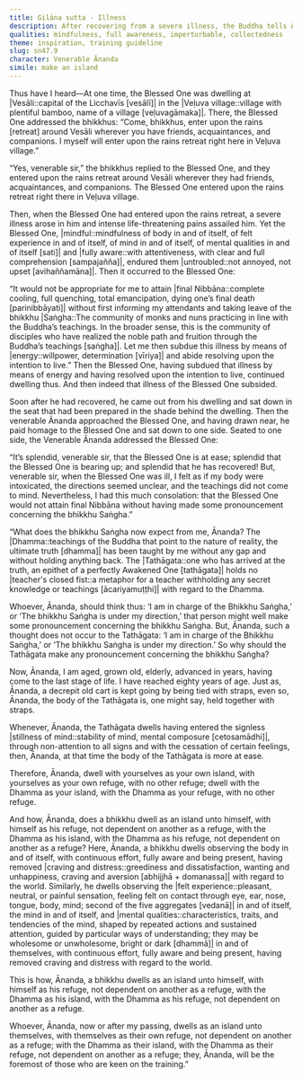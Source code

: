 ```yaml
---
title: Gilāna sutta - Illness
description: After recovering from a severe illness, the Buddha tells Ānanda that he holds no "teacher's closed fist" with regard to the Dhamma and instructs the bhikkhus to be an island unto themselves, with themselves and the Dhamma as their only refuge.
qualities: mindfulness, full awareness, imperturbable, collectedness
theme: inspiration, training guideline
slug: sn47.9
character: Venerable Ānanda
simile: make an island
---
```


Thus have I heard—At one time, the Blessed One was dwelling at |Vesāli::capital of the Licchavīs [vesālī]| in the |Veḷuva village::village with plentiful bamboo, name of a village [veḷuvagāmaka]|. There, the Blessed One addressed the bhikkhus: “Come, bhikkhus, enter upon the rains [retreat] around Vesāli wherever you have friends, acquaintances, and companions. I myself will enter upon the rains retreat right here in Veḷuva village.”

“Yes, venerable sir,” the bhikkhus replied to the Blessed One, and they entered upon the rains retreat around Vesāli wherever they had friends, acquaintances, and companions. The Blessed One entered upon the rains retreat right there in Veḷuva village.

Then, when the Blessed One had entered upon the rains retreat, a severe illness arose in him and intense life-threatening pains assailed him. Yet the Blessed One, |mindful::mindfulness of body in and of itself, of felt experience in and of itself, of mind in and of itself, of mental qualities in and of itself [sati]| and |fully aware::with attentiveness, with clear and full comprehension [sampajañña]|, endured them |untroubled::not annoyed, not upset [avihaññamāna]|. Then it occurred to the Blessed One:

“It would not be appropriate for me to attain |final Nibbāna::complete cooling, full quenching, total emancipation, dying one’s final death [parinibbāyati]| without first informing my attendants and taking leave of the bhikkhu |Saṅgha::The community of monks and nuns practicing in line with the Buddha’s teachings. In the broader sense, this is the community of disciples who have realized the noble path and fruition through the Buddha’s teachings [saṅgha]|. Let me then subdue this illness by means of |energy::willpower, determination [vīriya]| and abide resolving upon the intention to live.” Then the Blessed One, having subdued that illness by means of energy and having resolved upon the intention to live, continued dwelling thus. And then indeed that illness of the Blessed One subsided.

Soon after he had recovered, he came out from his dwelling and sat down in the seat that had been prepared in the shade behind the dwelling. Then the venerable Ānanda approached the Blessed One, and having drawn near, he paid homage to the Blessed One and sat down to one side. Seated to one side, the Venerable Ānanda addressed the Blessed One:

“It’s splendid, venerable sir, that the Blessed One is at ease; splendid that the Blessed One is bearing up; and splendid that he has recovered! But, venerable sir, when the Blessed One was ill, I felt as if my body were intoxicated, the directions seemed unclear, and the teachings did not come to mind. Nevertheless, I had this much consolation: that the Blessed One would not attain final Nibbāna without having made some pronouncement concerning the bhikkhu Saṅgha.”

“What does the bhikkhu Saṅgha now expect from me, Ānanda? The |Dhamma::teachings of the Buddha that point to the nature of reality, the ultimate truth [dhamma]| has been taught by me without any gap and without holding anything back. The |Tathāgata::one who has arrived at the truth, an epithet of a perfectly Awakened One [tathāgata]| holds no |teacher's closed fist::a metaphor for a teacher withholding any secret knowledge or teachings [ācariyamuṭṭhi]| with regard to the Dhamma.

Whoever, Ānanda, should think thus: ‘I am in charge of the Bhikkhu Saṅgha,’ or ‘The bhikkhu Saṅgha is under my direction,’ that person might well make some pronouncement concerning the bhikkhu Saṅgha. But, Ānanda, such a thought does not occur to the Tathāgata: ‘I am in charge of the Bhikkhu Saṅgha,’ or ‘The bhikkhu Saṅgha is under my direction.’ So why should the Tathāgata make any pronouncement concerning the bhikkhu Saṅgha?

Now, Ānanda, I am aged, grown old, elderly, advanced in years, having come to the last stage of life. I have reached eighty years of age. Just as, Ānanda, a decrepit old cart is kept going by being tied with straps, even so, Ānanda, the body of the Tathāgata is, one might say, held together with straps.

Whenever, Ānanda, the Tathāgata dwells having entered the signless |stillness of mind::stability of mind, mental composure [cetosamādhi]|, through non-attention to all signs and with the cessation of certain feelings, then, Ānanda, at that time the body of the Tathāgata is more at ease.

Therefore, Ānanda, dwell with yourselves as your own island, with yourselves as your own refuge, with no other refuge; dwell with the Dhamma as your island, with the Dhamma as your refuge, with no other refuge.

And how, Ānanda, does a bhikkhu dwell as an island unto himself, with himself as his refuge, not dependent on another as a refuge, with the Dhamma as his island, with the Dhamma as his refuge, not dependent on another as a refuge? Here, Ānanda, a bhikkhu dwells observing the body in and of itself, with continuous effort, fully aware and being present, having removed |craving and distress::greediness and dissatisfaction, wanting and unhappiness, craving and aversion [abhijjhā + domanassa]| with regard to the world. Similarly, he dwells observing the |felt experience::pleasant, neutral, or painful sensation, feeling felt on contact through eye, ear, nose, tongue, body, mind; second of the five aggregates [vedanā]| in and of itself, the mind in and of itself, and |mental qualities::characteristics, traits, and tendencies of the mind, shaped by repeated actions and sustained attention, guided by particular ways of understanding; they may be wholesome or unwholesome, bright or dark [dhammā]| in and of themselves, with continuous effort, fully aware and being present, having removed craving and distress with regard to the world.

This is how, Ānanda, a bhikkhu dwells as an island unto himself, with himself as his refuge, not dependent on another as a refuge, with the Dhamma as his island, with the Dhamma as his refuge, not dependent on another as a refuge.

Whoever, Ānanda, now or after my passing, dwells as an island unto themselves, with themselves as their own refuge, not dependent on another as a refuge; with the Dhamma as their island, with the Dhamma as their refuge, not dependent on another as a refuge; they, Ānanda, will be the foremost of those who are keen on the training.”